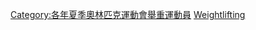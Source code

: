 [[Category:各年夏季奧林匹克運動會舉重運動員|Category:各年夏季奧林匹克運動會舉重運動員]]
[[Category:1956年夏季奥林匹克运动会运动员|Weightlifting]]